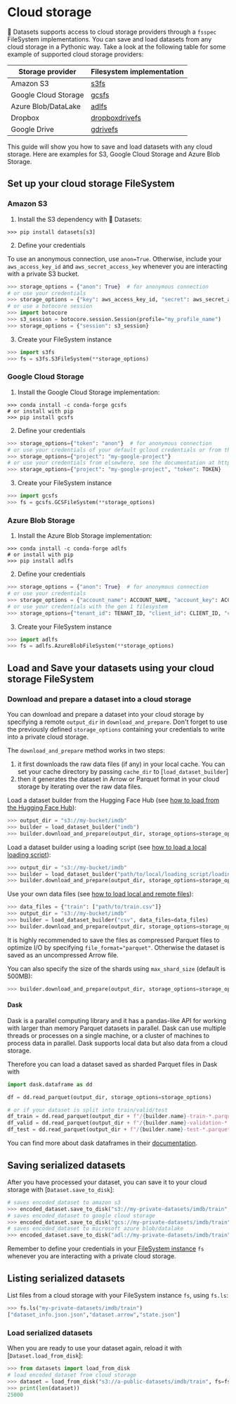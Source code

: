 # Cloud storage

🤗 Datasets supports access to cloud storage providers through a `fsspec` FileSystem implementations.
You can save and load datasets from any cloud storage in a Pythonic way.
Take a look at the following table for some example of supported cloud storage providers:

| Storage provider     | Filesystem implementation                                     |
|----------------------|---------------------------------------------------------------|
| Amazon S3            | [s3fs](https://s3fs.readthedocs.io/en/latest/)                |
| Google Cloud Storage | [gcsfs](https://gcsfs.readthedocs.io/en/latest/)              |
| Azure Blob/DataLake  | [adlfs](https://github.com/fsspec/adlfs)                      |
| Dropbox              | [dropboxdrivefs](https://github.com/MarineChap/dropboxdrivefs)|
| Google Drive         | [gdrivefs](https://github.com/intake/gdrivefs)                |

This guide will show you how to save and load datasets with any cloud storage.
Here are examples for S3, Google Cloud Storage and Azure Blob Storage.

## Set up your cloud storage FileSystem

### Amazon S3

1. Install the S3 dependency with 🤗 Datasets:

```
>>> pip install datasets[s3]
```

2. Define your credentials

To use an anonymous connection, use `anon=True`.
Otherwise, include your `aws_access_key_id` and `aws_secret_access_key` whenever you are interacting with a private S3 bucket.

```py
>>> storage_options = {"anon": True}  # for anonymous connection
# or use your credentials
>>> storage_options = {"key": aws_access_key_id, "secret": aws_secret_access_key}  # for private buckets
# or use a botocore session
>>> import botocore
>>> s3_session = botocore.session.Session(profile="my_profile_name")
>>> storage_options = {"session": s3_session}
```

3. Create your FileSystem instance

```py
>>> import s3fs
>>> fs = s3fs.S3FileSystem(**storage_options)
```

### Google Cloud Storage

1. Install the Google Cloud Storage implementation:

```
>>> conda install -c conda-forge gcsfs
# or install with pip
>>> pip install gcsfs
```

2. Define your credentials

```py
>>> storage_options={"token": "anon"}  # for anonymous connection
# or use your credentials of your default gcloud credentials or from the google metadata service
>>> storage_options={"project": "my-google-project"}
# or use your credentials from elsewhere, see the documentation at https://gcsfs.readthedocs.io/
>>> storage_options={"project": "my-google-project", "token": TOKEN}
```

3. Create your FileSystem instance

```py
>>> import gcsfs
>>> fs = gcsfs.GCSFileSystem(**storage_options)
```

### Azure Blob Storage

1. Install the Azure Blob Storage implementation:

```
>>> conda install -c conda-forge adlfs
# or install with pip
>>> pip install adlfs
```

2. Define your credentials

```py
>>> storage_options = {"anon": True}  # for anonymous connection
# or use your credentials
>>> storage_options = {"account_name": ACCOUNT_NAME, "account_key": ACCOUNT_KEY)  # gen 2 filesystem
# or use your credentials with the gen 1 filesystem
>>> storage_options={"tenant_id": TENANT_ID, "client_id": CLIENT_ID, "client_secret": CLIENT_SECRET}
```

3. Create your FileSystem instance

```py
>>> import adlfs
>>> fs = adlfs.AzureBlobFileSystem(**storage_options)
```

## Load and Save your datasets using your cloud storage FileSystem

### Download and prepare a dataset into a cloud storage

You can download and prepare a dataset into your cloud storage by specifying a remote `output_dir` in `download_and_prepare`.
Don't forget to use the previously defined `storage_options` containing your credentials to write into a private cloud storage.

The `download_and_prepare` method works in two steps:
1. it first downloads the raw data files (if any) in your local cache. You can set your cache directory by passing `cache_dir` to [`load_dataset_builder`]
2. then it generates the dataset in Arrow or Parquet format in your cloud storage by iterating over the raw data files.

Load a dataset builder from the Hugging Face Hub (see [how to load from the Hugging Face Hub](./loading#hugging-face-hub)):

```py
>>> output_dir = "s3://my-bucket/imdb"
>>> builder = load_dataset_builder("imdb")
>>> builder.download_and_prepare(output_dir, storage_options=storage_options, file_format="parquet")
```

Load a dataset builder using a loading script (see [how to load a local loading script](./loading#local-loading-script)):

```py
>>> output_dir = "s3://my-bucket/imdb"
>>> builder = load_dataset_builder("path/to/local/loading_script/loading_script.py")
>>> builder.download_and_prepare(output_dir, storage_options=storage_options, file_format="parquet")
```

Use your own data files (see [how to load local and remote files](./loading#local-and-remote-files)):

```py
>>> data_files = {"train": ["path/to/train.csv"]}
>>> output_dir = "s3://my-bucket/imdb"
>>> builder = load_dataset_builder("csv", data_files=data_files)
>>> builder.download_and_prepare(output_dir, storage_options=storage_options, file_format="parquet")
```

It is highly recommended to save the files as compressed Parquet files to optimize I/O by specifying `file_format="parquet"`.
Otherwise the dataset is saved as an uncompressed Arrow file.

You can also specify the size of the shards using `max_shard_size` (default is 500MB):

```py
>>> builder.download_and_prepare(output_dir, storage_options=storage_options, file_format="parquet", max_shard_size="1GB")
```

#### Dask

Dask is a parallel computing library and it has a pandas-like API for working with larger than memory Parquet datasets in parallel.
Dask can use multiple threads or processes on a single machine, or a cluster of machines to process data in parallel.
Dask supports local data but also data from a cloud storage.

Therefore you can load a dataset saved as sharded Parquet files in Dask with

```py
import dask.dataframe as dd

df = dd.read_parquet(output_dir, storage_options=storage_options)

# or if your dataset is split into train/valid/test
df_train = dd.read_parquet(output_dir + f"/{builder.name}-train-*.parquet", storage_options=storage_options)
df_valid = dd.read_parquet(output_dir + f"/{builder.name}-validation-*.parquet", storage_options=storage_options)
df_test = dd.read_parquet(output_dir + f"/{builder.name}-test-*.parquet", storage_options=storage_options)
```

You can find more about dask dataframes in their [documentation](https://docs.dask.org/en/stable/dataframe.html).

## Saving serialized datasets

After you have processed your dataset, you can save it to your cloud storage with [`Dataset.save_to_disk`]:

```py
# saves encoded_dataset to amazon s3
>>> encoded_dataset.save_to_disk("s3://my-private-datasets/imdb/train", fs=fs)
# saves encoded_dataset to google cloud storage
>>> encoded_dataset.save_to_disk("gcs://my-private-datasets/imdb/train", fs=fs)
# saves encoded_dataset to microsoft azure blob/datalake
>>> encoded_dataset.save_to_disk("adl://my-private-datasets/imdb/train", fs=fs)
```

<Tip>

Remember to define your credentials in your [FileSystem instance](#set-up-your-cloud-storage-filesystem) `fs` whenever you are interacting with a private cloud storage.

</Tip>

## Listing serialized datasets

List files from a cloud storage with your FileSystem instance `fs`, using `fs.ls`:

```py
>>> fs.ls("my-private-datasets/imdb/train")
["dataset_info.json.json","dataset.arrow","state.json"]
```

### Load serialized datasets

When you are ready to use your dataset again, reload it with [`Dataset.load_from_disk`]:

```py
>>> from datasets import load_from_disk
# load encoded_dataset from cloud storage
>>> dataset = load_from_disk("s3://a-public-datasets/imdb/train", fs=fs)  
>>> print(len(dataset))
25000
```
